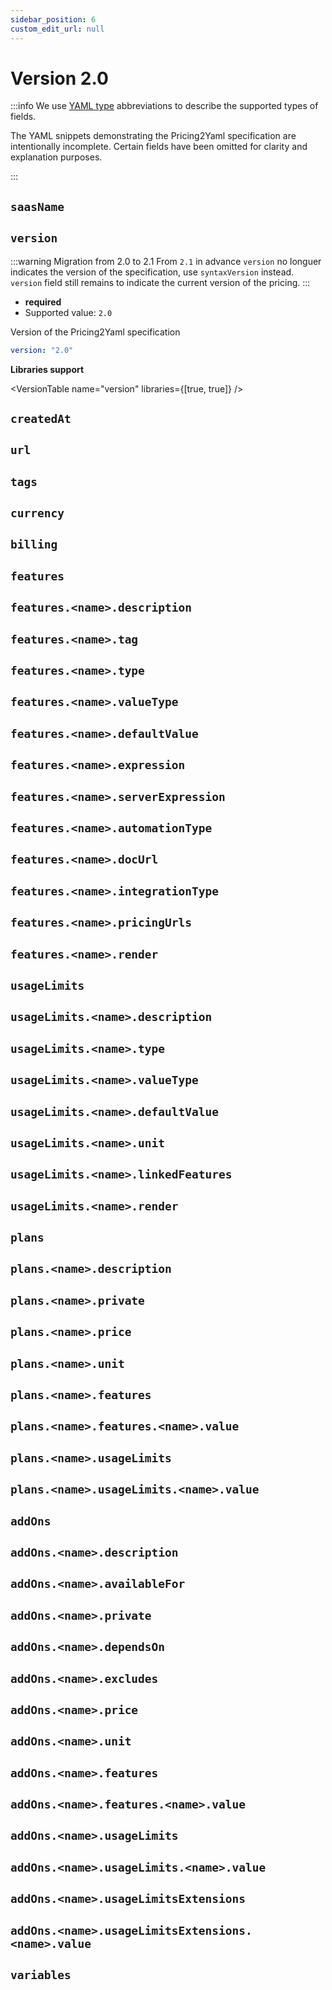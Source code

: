 ```yaml
---
sidebar_position: 6
custom_edit_url: null
---
```



# Version 2.0

:::info
We use [YAML type](https://yaml.org/type/) abbreviations to describe the supported types of fields.

The YAML snippets demonstrating the Pricing2Yaml specification are intentionally incomplete.
Certain fields have been omitted for clarity and explanation purposes.

:::

## `saasName`

<SaaSName />

## `version`

:::warning Migration from 2.0 to 2.1
From `2.1` in advance `version` no longuer indicates the version
of the specification, use `syntaxVersion` instead. `version` field
still remains to indicate the current version of the pricing.
:::

- **required**
- Supported value: `2.0`

Version of the Pricing2Yaml specification

```yaml
version: "2.0"
```

**Libraries support**

<VersionTable name="version" libraries={[true, true]} />

## `createdAt`

<CreatedAt />

## `url`

<URL />

## `tags`

<Tags />

## `currency`

<Currency />

## `billing`

<Billing />

## `features`

<Features />

## `features.<name>.description`

<FeaturesDescription />

## `features.<name>.tag`

<FeaturesTag />

## `features.<name>.type`

<FeaturesType />

## `features.<name>.valueType`

<FeaturesValueType />

## `features.<name>.defaultValue`

<FeaturesDefaultValue />

## `features.<name>.expression`

<FeaturesExpression />

## `features.<name>.serverExpression`

<FeaturesServerExpression />

## `features.<name>.automationType`

<FeaturesAutomationType />

## `features.<name>.docUrl`

<FeaturesDocUrl />

## `features.<name>.integrationType`

<FeaturesIngrationType />

## `features.<name>.pricingUrls`

<FeaturesPricingUrls />

## `features.<name>.render`

<FeaturesRender />

## `usageLimits`

<UsageLimits />

## `usageLimits.<name>.description`

<UsageLimitsDescription />

## `usageLimits.<name>.type`

<UsageLimitsType />

## `usageLimits.<name>.valueType`

<UsageLimitsValueType />

## `usageLimits.<name>.defaultValue`

<UsageLimitsDefaultValue />

## `usageLimits.<name>.unit`

<UsageLimitsUnit />

## `usageLimits.<name>.linkedFeatures`

<UsageLimitsLinkedFeatures />

## `usageLimits.<name>.render`

<UsageLimitsRender />

## `plans`

<Plans />

## `plans.<name>.description`

<PlansDescription />

## `plans.<name>.private`

<PlansPrivate />

## `plans.<name>.price`

<Price subscription="plan" />

## `plans.<name>.unit`

<PlansUnit />

## `plans.<name>.features`

<PlansFeatures />

## `plans.<name>.features.<name>.value`

<PlansFeaturesValue />

## `plans.<name>.usageLimits`

<PlansUsageLimits />

## `plans.<name>.usageLimits.<name>.value`

<PlansUsageLimitsValue />

## `addOns`

<AddOns />

## `addOns.<name>.description`

<AddOnsDescription />

## `addOns.<name>.availableFor`

<AddOnsAvailableFor />

## `addOns.<name>.private`

<AddOnsPrivate />

## `addOns.<name>.dependsOn`

<AddOnsDependsOn />

## `addOns.<name>.excludes`

<AddOnsExcludes />

## `addOns.<name>.price`

<Price />

## `addOns.<name>.unit`

<AddOnsUnit />

## `addOns.<name>.features`

<AddOnsFeatures />

## `addOns.<name>.features.<name>.value`

<AddOnsFeaturesValue />

## `addOns.<name>.usageLimits`

<AddOnsUsageLimits />

## `addOns.<name>.usageLimits.<name>.value`

<AddOnsUsageLimitsValue />

## `addOns.<name>.usageLimitsExtensions`

<AddOnsUsageLimitsExtensions />

## `addOns.<name>.usageLimitsExtensions.<name>.value`

<AddOnsUsageLimitsExtensionsValue />

## `variables`

<Variables />
